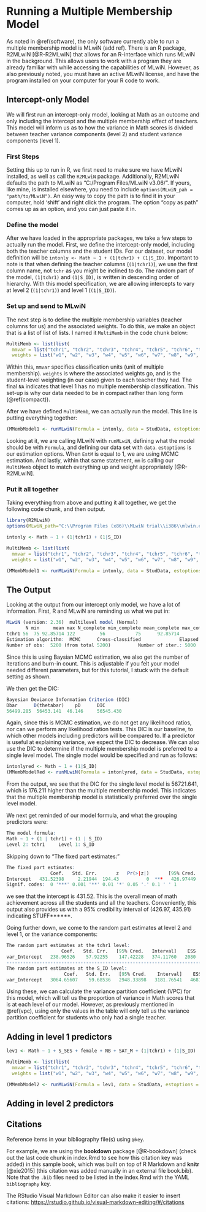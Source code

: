 # Running a Multiple Membership Model 

As noted in \@ref(software), the only software currently able to run a multiple membership model is MLwiN (add ref).  There is an R package, R2MLwiN [@R-R2MLwiN] that allows for an R-interface which runs MLwiN in the background.  This allows users to work with a program they are already familiar with while accessing the capabilities of MLwiN.  However, as also previously noted, you must have an active MLwiN license, and have the program installed on your computer for your R code to work.

## Intercept-only Model
We will first run an intercept-only model, looking at Math as an outcome and only including the intercept and the multiple membership effect of teachers.  This model will inform us as to how the variance in Math scores is divided between teacher variance components (level 2) and student variance components (level 1).  

### First Steps
Setting this up to run in R, we first need to make sure we have MLwiN installed, as well as call the `R2MLwiN` package.  Additionally, R2MLwiN defaults the path to MLwiN as "C:/Program Files/MLwiN v3.06/".  If yours, like mine, is installed elsewhere, you need to include `options(MLwiN_pah = "path/to/MLwiN")`.  An easy way to copy the path is to find it in your computer, hold 'shift' and right click the program.  The option "copy as path" comes up as an option, and you can just paste it in.

### Define the model
After we have loaded in the appropriate packages, we take a few steps to actually run the model.  First, we define the intercept-only model, including both the teacher columns and the student IDs.  For our dataset, our model definition will be `intonly <- Math ~ 1 + (1|tchr1) + (1|S_ID)`.  Important to note is that when defining the teacher columns (`(1|tchr1)`), we use the first column name, not `tchr` as you might be inclined to do.  The random part of the model, `(1|tchr1)` and `(1|S_ID)`, is written in descending order of hierarchy.  With this model specification, we are allowing intercepts to vary at level 2 (`(1|tchr1)`) and level 1 (`(1|S_ID)`).

### Set up and send to MLwiN
The next step is to define the multiple membership variables (teacher columns for us) and the associated weights.  To do this, we make an object that is a list of list of lists.  I named it `MultiMemb` in the code chunk below: 

```r
MultiMemb <- list(list(
  mmvar = list("tchr1", "tchr2", "tchr3", "tchr4", "tchr5", "tchr6", "tchr7", "tchr8", "tchr9", "tchr10", "tchr11", "tchr12"),
  weights = list("w1", "w2", "w3", "w4", "w5", "w6", "w7", "w8", "w9", "w10", "w11", "w12")), NA)
```

Within this, `mmvar` specifies classification units (unit of multiple membership).  `weights` is where the associated weights go, and is the student-level weighting (in our case) given to each teacher they had.  The final `NA` indicates that level 1 has no multiple membership classification.  This set-up is why our data needed to be in compact rather than long form (\@ref(compact)).

After we have defined `MultiMemb`, we can actually run the model.  This line is putting everything together:

```r
(MMembModel1 <- runMLwiN(Formula = intonly, data = StudData, estoptions = list(EstM = 1, drop.data = FALSE, mm = MultiMemb)))
```

Looking at it, we are calling MLwiN with `runMLwiN`, defining what the model should be with `Formula`, and defining our data set with `data`.  `estoptions` is our estimation options.  When `EstM` is equal to 1, we are using MCMC estimation.  And lastly, within that same statement, `mm` is calling our `MultiMemb` object to match everything up and weight appropriately [@R-R2MLwiN].

### Put it all together
Taking everything from above and putting it all together, we get the following code chunk, and then output.
```r
library(R2MLwiN)
options(MLwiN_path="C:\\Program Files (x86)\\MLwiN trial\\i386\\mlwin.exe")

intonly <- Math ~ 1 + (1|tchr1) + (1|S_ID)

MultiMemb <- list(list(
  mmvar = list("tchr1", "tchr2", "tchr3", "tchr4", "tchr5", "tchr6", "tchr7", "tchr8", "tchr9", "tchr10", "tchr11", "tchr12"),
  weights = list("w1", "w2", "w3", "w4", "w5", "w6", "w7", "w8", "w9", "w10", "w11", "w12")), NA)

(MMembModel1 <- runMLwiN(Formula = intonly, data = StudData, estoptions = list(EstM = 1, drop.data = FALSE, mm = MultiMemb)))

```

## The Output
Looking at the output from our intercept only model, we have a lot of information.  First, R and MLwiN are reminding us what we put in:
```r
MLwiN (version: 2.36)  multilevel model (Normal) 
       N min     mean max N_complete min_complete mean_complete max_complete
tchr1 56  75 92.85714 122         56           75      92.85714          122
Estimation algorithm:  MCMC      Cross-classified              Elapsed time : 9.42s 
Number of obs:  5200 (from total 5200)          Number of iter.: 5000  Chains: 1  Burn-in: 500 
```
Since this is using Baysian MCMC estimation, we also get the number of iterations and burn-in count.  This is adjustable if you felt your model needed different parameters, but for this tutorial, I stuck with the default setting as shown.


We then get the DIC:
```r
Bayesian Deviance Information Criterion (DIC)
Dbar      D(thetabar)    pD      DIC
56499.285  56453.141  46.146     56545.430  
```
Again, since this is MCMC estimation, we do not get any likelihood ratios, nor can we perform any likelihood ration tests.  This DIC is our baseline, to which other models including predictors will be compared to.  If a predictor is useful at explaining variance, we expect the DIC to decrease.  We can also use the DIC to determine if the multiple membership model is preferred to a single level model.  The single model would be specified and run as follows:
```r
intonlyred <- Math ~ 1 + (1|S_ID)
(MMembModelRed <- runMLwiN(Formula = intonlyred, data = StudData, estoptions = list(EstM = 1)))
```
From the output, we see that the DIC for the single level model is 56721.641, which is 176.211 higher than the multiple membership model.  This indicates that the multiple membership model is statistically preferred over the single level model.


We next get reminded of our model formula, and what the grouping predictors were:
```r
The model formula:
Math ~ 1 + (1 | tchr1) + (1 | S_ID)
Level 2: tchr1     Level 1: S_ID  
```


Skipping down to "The fixed part estimates:"
```r
The fixed part estimates:  
                Coef.   Std. Err.       z   Pr(>|z|)       [95% Cred.   Interval]   ESS 
Intercept   431.52398     2.21944  194.43          0  ***   426.97449   435.91524   395 
Signif. codes:  0 '***' 0.001 '**' 0.01 '*' 0.05 '.' 0.1 ' ' 1   
```
we see that the intercept is 431.52.  This is the overall mean of math achievement across all the students and all the teachers.  Conveniently, this output also provides us with a 95% credibility interval of (426.97, 435.91) indicating STUFF******.

Going further down, we come to the random part estimates at level 2 and level 1, or the variance components:
```r
The random part estimates at the tchr1 level: 
                    Coef.   Std. Err.   [95% Cred.   Interval]    ESS 
var_Intercept   238.96526    57.92255    147.42228   374.11760   2080 
--------------------------------------------------------------------------------------------------- 
The random part estimates at the S_ID level: 
                     Coef.   Std. Err.   [95% Cred.    Interval]    ESS 
var_Intercept   3064.65607    59.68536   2948.33898   3181.76541   4681 
```


Using these, we can calculate the variance partition coefficient (VPC) for this model, which will tell us the proportion of variance in Math scores that is at each level of our model.  However, as previously mentioned in \@ref(vpc), using only the values in the table will only tell us the variance partition coefficient for students who only had a single teacher.


## Adding in level 1 predictors

```r
lev1 <- Math ~ 1 + S_SES + female + NB + SAT_M + (1|tchr1) + (1|S_ID)

MultiMemb <- list(list(
  mmvar = list("tchr1", "tchr2", "tchr3", "tchr4", "tchr5", "tchr6", "tchr7", "tchr8", "tchr9", "tchr10", "tchr11", "tchr12"),
  weights = list("w1", "w2", "w3", "w4", "w5", "w6", "w7", "w8", "w9", "w10", "w11", "w12")), NA)

(MMembModel2 <- runMLwiN(Formula = lev1, data = StudData, estoptions = list(EstM = 1, drop.data = FALSE, mm = MultiMemb)))
```

## Adding in level 2 predictors



## Citations

Reference items in your bibliography file(s) using `@key`.

For example, we are using the **bookdown** package [@R-bookdown] (check out the last code chunk in index.Rmd to see how this citation key was added) in this sample book, which was built on top of R Markdown and **knitr** [@xie2015] (this citation was added manually in an external file book.bib). 
Note that the `.bib` files need to be listed in the index.Rmd with the YAML `bibliography` key.


The RStudio Visual Markdown Editor can also make it easier to insert citations: <https://rstudio.github.io/visual-markdown-editing/#/citations>

